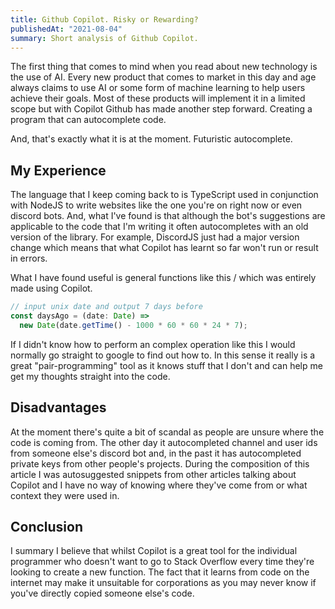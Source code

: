 ```yaml
---
title: Github Copilot. Risky or Rewarding?
publishedAt: "2021-08-04"
summary: Short analysis of Github Copilot.
---
```


The first thing that comes to mind when you read about new technology is the use of AI. Every new product that comes to market in this day and age always claims to use AI or some form of machine learning to help users achieve their goals. Most of these products will implement it in a limited scope but with Copilot Github has made another step forward. Creating a program that can autocomplete code.

And, that's exactly what it is at the moment. Futuristic autocomplete.

## My Experience

The language that I keep coming back to is TypeScript used in conjunction with NodeJS to write websites like the one you're on right now or even discord bots. And, what I've found is that although the bot's suggestions are applicable to the code that I'm writing it often autocompletes with an old version of the library. For example, DiscordJS just had a major version change which means that what Copilot has learnt so far won't run or result in errors.

What I have found useful is general functions like this \/ which was entirely made using Copilot.

```ts
// input unix date and output 7 days before
const daysAgo = (date: Date) =>
  new Date(date.getTime() - 1000 * 60 * 60 * 24 * 7);
```

If I didn't know how to perform an complex operation like this I would normally go straight to google to find out how to. In this sense it really is a great "pair-programming" tool as it knows stuff that I don't and can help me get my thoughts straight into the code.

## Disadvantages

At the moment there's quite a bit of scandal as people are unsure where the code is coming from. The other day it autocompleted channel and user ids from someone else's discord bot and, in the past it has autocompleted private keys from other people's projects. During the composition of this article I was autosuggested snippets from other articles talking about Copilot and I have no way of knowing where they've come from or what context they were used in.

## Conclusion

I summary I believe that whilst Copilot is a great tool for the individual programmer who doesn't want to go to Stack Overflow every time they're looking to create a new function. The fact that it learns from code on the internet may make it unsuitable for corporations as you may never know if you've directly copied someone else's code.
